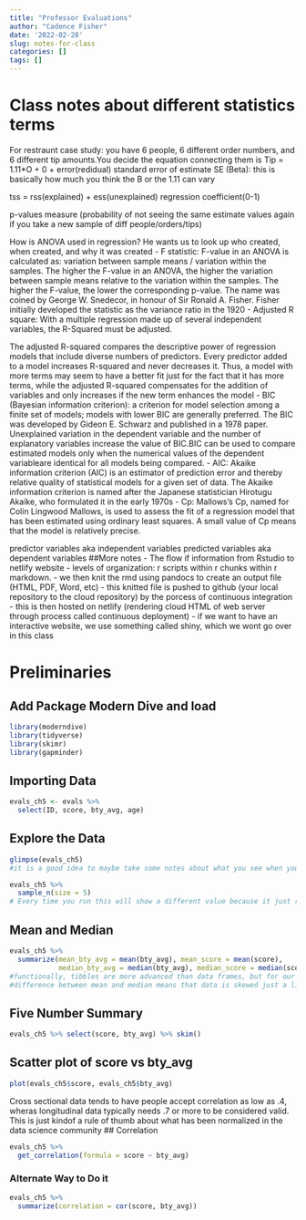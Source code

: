 ```yaml
---
title: "Professor Evaluations"
author: "Cadence Fisher"
date: '2022-02-28'
slug: notes-for-class
categories: []
tags: []
---
```

# Class notes about different statistics terms
For restraunt case study: you have 6 people, 6 different order numbers, and 6 different tip amounts.You decide the equation connecting them is
Tip = 1.11*O + 0 + error(redidual)
standard error of estimate SE (Beta): this is basically how much you think the B or the 1.11 can vary

tss = rss(explained) + ess(unexplained)
regression coefficient(0-1)

p-values measure (probability of not seeing the same estimate values again if you take a new sample of diff people/orders/tips)

How is ANOVA used in regression? 
He wants us to look up who created, when created, and why it was created
- F statistic:  F-value in an ANOVA is calculated as: variation between sample means / variation within the samples. The higher the F-value in an ANOVA, the higher the variation between sample means relative to the variation within the samples. The higher the F-value, the lower the corresponding p-value. The name was coined by George W. Snedecor, in honour of Sir Ronald A. Fisher. Fisher initially developed the statistic as the variance ratio in the 1920
- Adjusted R square: With a multiple regression made up of several independent variables, the R-Squared must be adjusted.

The adjusted R-squared compares the descriptive power of regression models that include diverse numbers of predictors. Every predictor added to a model increases R-squared and never decreases it. Thus, a model with more terms may seem to have a better fit just for the fact that it has more terms, while the adjusted R-squared compensates for the addition of variables and only increases if the new term enhances the model 
- BIC (Bayesian information criterion):  a criterion for model selection among a finite set of models; models with lower BIC are generally preferred. The BIC was developed by Gideon E. Schwarz and published in a 1978 paper. Unexplained variation in the dependent variable and the number of explanatory variables increase the value of BIC.BIC can be used to compare estimated models only when the numerical values of the dependent variableare identical for all models being compared. 
- AIC: Akaike information criterion (AIC) is an estimator of prediction error and thereby relative quality of statistical models for a given set of data. The Akaike information criterion is named after the Japanese statistician Hirotugu Akaike, who formulated it in the early 1970s
- Cp: Mallows’s Cp, named for Colin Lingwood Mallows, is used to assess the fit of a regression model that has been estimated using ordinary least squares. A small value of Cp means that the model is relatively precise.

predictor variables aka independent variables
predicted variables aka dependent variables
##More notes - The flow if information from Rstudio to netlify website
- levels of organization: r scripts within r chunks within r markdown. 
- we then knit the rmd using pandocs to create an output file (HTML, PDF, Word, etc)
- this knitted file is pushed to github (your local repository to the cloud repository) by the porcess of continuous integration
- this is then hosted on netlify (rendering cloud HTML of web server through process called continuous deployment)
- if we want to have an interactive website, we use something called shiny, which we wont go over in this class

# Preliminaries
## Add Package Modern Dive and load 
```r
library(moderndive)
library(tidyverse)
library(skimr)
library(gapminder)
```
## Importing Data
```r
evals_ch5 <- evals %>%
  select(ID, score, bty_avg, age)
```

## Explore the Data
```r
glimpse(evals_ch5)
#it is a good idea to maybe take some notes about what you see when you glimpse data, like what variables are numeric
```

```r
evals_ch5 %>%
  sample_n(size = 5)
# Every time you run this will show a different value because it just randomly grabs values
```
## Mean and Median
```r
evals_ch5 %>%
  summarize(mean_bty_avg = mean(bty_avg), mean_score = mean(score),
            median_bty_avg = median(bty_avg), median_score = median(score))
#functionally, tibbles are more advanced than data frames, but for our use there is not much of a difference
#difference between mean and median means that data is skewed just a little
```
## Five Number Summary
```r
evals_ch5 %>% select(score, bty_avg) %>% skim()
```
## Scatter plot of score vs bty_avg

```r
plot(evals_ch5$score, evals_ch5$bty_avg)
```
Cross sectional data tends to have people accept correlation as low as .4, wheras longitudinal data typically needs .7 or more to be considered valid. This is just kindof a rule of thumb about what has been normalized in the data science community
## Correlation
```r
evals_ch5 %>% 
  get_correlation(formula = score ~ bty_avg)
```
### Alternate Way to Do it
```r
evals_ch5 %>% 
  summarize(correlation = cor(score, bty_avg))
```


